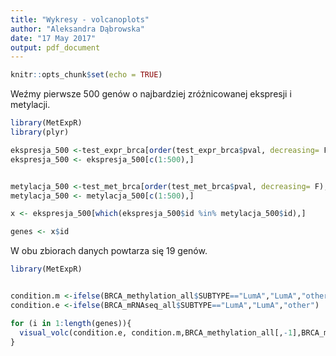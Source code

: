 ```yaml
---
title: "Wykresy - volcanoplots"
author: "Aleksandra Dąbrowska"
date: "17 May 2017"
output: pdf_document
---
```


```r
knitr::opts_chunk$set(echo = TRUE)
```

Weźmy pierwsze 500 genów o najbardziej zróżnicowanej ekspresji i metylacji.
```r
library(MetExpR)
library(plyr)

ekspresja_500 <-test_expr_brca[order(test_expr_brca$pval, decreasing= F),]
ekspresja_500 <- ekspresja_500[c(1:500),]


metylacja_500 <-test_met_brca[order(test_met_brca$pval, decreasing= F),]
metylacja_500 <- metylacja_500[c(1:500),]

x <- ekspresja_500[which(ekspresja_500$id %in% metylacja_500$id),]

genes <- x$id


```

W obu zbiorach danych powtarza się 19 genów.



```r
library(MetExpR)


condition.m <-ifelse(BRCA_methylation_all$SUBTYPE=="LumA","LumA","other")
condition.e <-ifelse(BRCA_mRNAseq_all$SUBTYPE=="LumA","LumA","other")

for (i in 1:length(genes)){
  visual_volc(condition.e, condition.m,BRCA_methylation_all[,-1],BRCA_mRNAseq_all[,-1],genes[i],test.e=list(test_expr_brca),test.m=list(test_met_brca))
}

```